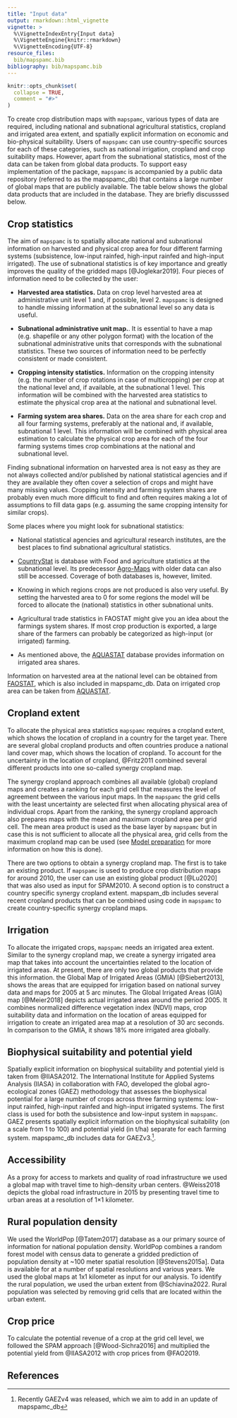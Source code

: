 ```yaml
---
title: "Input data"
output: rmarkdown::html_vignette
vignette: >
  %\VignetteIndexEntry{Input data}
  %\VignetteEngine{knitr::rmarkdown}
  %\VignetteEncoding{UTF-8}
resource_files:
  bib/mapspamc.bib
bibliography: bib/mapspamc.bib
---
```


```r
knitr::opts_chunk$set(
  collapse = TRUE,
  comment = "#>"
)
```

To create crop distribution maps with `mapspamc`, various types of data are required, including national and subnational agricultural statistics, cropland and irrigated area extent, and spatially explicit information on economic and bio-physical suitability. Users of `mapspamc` can use country-specific sources for each of these categories, such as national irrigation, cropland and crop suitability maps. However, apart from the subnational statistics, most of the data can be taken from global data products. To support easy implementation of the package, `mapspamc` is accompanied by a public data repository (referred to as the mapspamc_db) that contains a large number of global maps that are publicly available. The table below shows the global data products that are included in the database. They are briefly discusssed below.

      

## Crop statistics

The aim of `mapspamc` is to spatially allocate national and subnational information on harvested and physical crop area for four different farming systems (subsistence, low-input rainfed, high-input rainfed and high-input irrigated). The use of subnational statistics is of key importance and greatly improves the quality of the gridded maps [@Joglekar2019]. Four pieces of information need to be collected by the user:

- **Harvested area statistics.** Data on crop level harvested area at administrative unit level 1 and, if possible, level 2. `mapspamc` is designed to handle missing information at the subnational level so any data is useful.

- **Subnational administrative unit map.**. It is essential to have a map (e.g. shapefile or any other polygon format) with the location of the subnational administrative units that corresponds with the subnational statistics. These two sources of information need to be perfectly consistent or made consistent.

- **Cropping intensity statistics.** Information on the cropping intensity (e.g. the number of crop rotations in case of multicropping) per crop at the national level and, if available, at the subnational 1 level. This information will be combined with the harvested area statistics to estimate the physical crop area at the national and subnational level. 

- **Farming system area shares.** Data on the area share for each crop and all four farming systems, preferably at the national and, if available, subnational 1 level. This information will be combined with physical area estimation to calculate the physical crop area for each of the four farming systems times crop combinations at the national and subnational level.

Finding subnational information on harvested area is not easy as they are not always collected and/or published by national statistical agencies and if they are available they often cover a selection of crops and might have many missing values. Cropping intensity and farming system shares are probably even much more difficult to find and often requires making a lot of assumptions to fill data gaps (e.g. assuming the same cropping intensity for similar crops).

Some places where you might look for subnational statistics:

- National statistical agencies and agricultural research institutes, are the best places to find subnational agricultural statistics.

- [CountryStat](http://www.fao.org/economic/ess/countrystat) is database with Food and agriculture statistics at the subnational level. Its predecessor [Agro-Maps](http://kids.fao.org/agromaps/) with older data can also still be accessed. Coverage of both databases is, however, limited.

- Knowing in which regions crops are not produced is also very useful. By setting the harvested area to 0 for some regions the model will be forced to allocate the (national) statistics in other subnational units. 

- Agricultural trade statistics in FAOSTAT might give you an idea about the farmings system shares. If most crop production is exported, a large share of the farmers can probably be categorized as high-input (or irrigated) farming. 

- As mentioned above, the [AQUASTAT](http://www.fao.org/nr/water/aquastat/data/query/index.html?lang=en) database provides information on irrigated area shares.

Information on harvested area at the national level can be obtained from [FAOSTAT](http://www.fao.org/faostat/en/#home), which is also included in mapspamc_db. Data on irrigated crop area can be taken from [AQUASTAT](http://www.fao.org/nr/water/aquastat/data/query/index.html?lang=en).


## Cropland extent

To allocate the physical area statistics `mapspamc` requires a cropland extent, which shows the location of cropland in a country for the target year. There are several global cropland products and often countries produce a national land cover map, which shows the location of cropland. To account for the uncertainty in the location of cropland, @Fritz2011 combined several different products into one so-called synergy cropland map. 

The synergy cropland approach combines all available (global) cropland maps and creates a ranking for each grid cell that measures the level of agreement between the various input maps. In the `mapspamc` the grid cells with the least uncertainty are selected first when allocating physical area of individual crops. Apart from the ranking, the synergy cropland approach also prepares maps with the mean and maximum cropland area per grid cell. The mean area product is used as the base layer by `mapspamc` but in case this is not sufficient to allocate all the physical area, grid cells from the maximum cropland map can be used (see [Model preparation](model_preparation.html) for more information on how this is done).  

There are two options to obtain a synergy cropland map. The first is to take an existing product. If `mapspamc` is used to produce crop distribution maps for around 2010, the user can use an existing global product [@Lu2020] that was also used as input for SPAM2010. A second option is to construct a country specific synergy cropland extent. mapspam_db includes several recent cropland products that can be combined using code in `mapspamc` to create country-specific synergy cropland maps.  


## Irrigation

To allocate the irrigated crops, `mapspamc` needs an irrigated area extent. Similar to the synergy cropland map, we create a synergy irrigated area map that takes into account the uncertainties related to the location of irrigated areas. At present, there are only two global products that provide this information. the Global Map of Irrigated Areas (GMIA) [@Siebert2013], shows the areas that are equipped for irrigation based on national survey data and maps for 2005 at 5 arc minutes. The Global Irrigated Areas (GIA) map [@Meier2018] depicts actual irrigated areas around the period 2005. It combines normalized difference vegetation index (NDVI) maps, crop suitability data and information on the location of areas equipped for irrigation to create an irrigated area map at a resolution of 30 arc seconds. In comparison to the GMIA, it shows 18% more irrigated area globally.


## Biophysical suitability and potential yield

Spatially explicit information on biophysical suitability and potential yield is taken from @IIASA2012. The International Institute for Applied Systems Analysis (IIASA) in collaboration with FAO, developed the global agro-ecological zones (GAEZ) methodology that assesses the biophysical potential for a large number of crops across three farming systems: low-input rainfed, high-input rainfed and high-input irrigated systems. The first class is used for both the subsistence and low-input system in `mapspamc`. GAEZ presents spatially explicit information on the biophysical suitability (on a scale from 1 to 100) and potential yield (in t/ha) separate for each farming system.  mapspamc_db includes data for GAEZv3.^[Recently GAEZv4 was released, which we aim to add in an update of mapspamc_db].


## Accessibility

As a proxy for access to markets and quality of road infrastructure we used a global map with travel time to high-density urban centers. @Weiss2018 depicts the global road infrastructure in 2015 by presenting travel time to urban areas at a resolution of 1×1 kilometer.


## Rural population density

We used the WorldPop [@Tatem2017] database as a our primary source of information for national population density. WorldPop combines a random forest model with census data to generate a gridded prediction of population density at ~100 meter spatial resolution [@Stevens2015a]. Data is available for at a number of spatial resolutions and various years. We used the global maps at 1x1 kilometer as input for our analysis. To identify the rural population, we used the urban extent from @Schiavina2022. Rural population was selected by removing grid cells that are located within the urban extent. 


## Crop price

To calculate the potential revenue of a crop at the grid cell level, we followed the SPAM approach [@Wood-Sichra2016] and multiplied the potential yield from @IIASA2012 with crop prices from @FAO2019.  



## References
